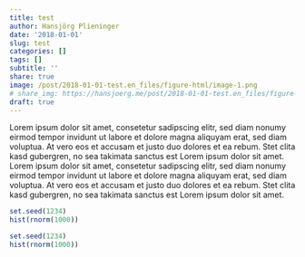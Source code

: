 ```yaml
---
title: test
author: Hansjörg Plieninger
date: '2018-01-01'
slug: test
categories: []
tags: []
subtitle: ''
share: true
image: /post/2018-01-01-test.en_files/figure-html/image-1.png
# share_img: https://hansjoerg.me/post/2018-01-01-test.en_files/figure-html/test-plot-1.png
draft: true
---
```


Lorem ipsum dolor sit amet, consetetur sadipscing elitr, sed diam nonumy eirmod tempor invidunt ut labore et dolore magna aliquyam erat, sed diam voluptua. At vero eos et accusam et justo duo dolores et ea rebum. Stet clita kasd gubergren, no sea takimata sanctus est Lorem ipsum dolor sit amet. Lorem ipsum dolor sit amet, consetetur sadipscing elitr, sed diam nonumy eirmod tempor invidunt ut labore et dolore magna aliquyam erat, sed diam voluptua. At vero eos et accusam et justo duo dolores et ea rebum. Stet clita kasd gubergren, no sea takimata sanctus est Lorem ipsum dolor sit amet.

```r
set.seed(1234)
hist(rnorm(1000))
```

```r
set.seed(1234)
hist(rnorm(1000))
```

